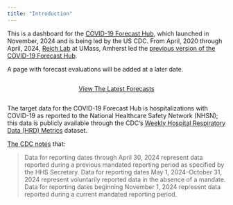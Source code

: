 ```yaml
---
title: "Introduction"
---
```


This is a dashboard for the [COVID-19 Forecast Hub](https://github.com/CDCgov/covid19-forecast-hub), which launched in November, 2024 and is being led by the US CDC. From April, 2020 through April, 2024, [Reich Lab](https://reichlab.io/) at UMass, Amherst led the [previous version of the COVID-19 Forecast Hub](https://covid19forecasthub.org/).

A page with forecast evaluations will be added at a later date.

::: {style='display:flex; align-items: center; justify-content: center'}

[View The Latest Forecasts](forecast.html){.btn .btn-primary role="button"}

:::

The target data for the COVID-19 Forecast Hub is hospitalizations with COVID-19 as reported to the National Healthcare Safety Network (NHSN); this data is publicly available through the CDC's [Weekly Hospital Respiratory Data (HRD) Metrics](https://data.cdc.gov/Public-Health-Surveillance/Weekly-Hospital-Respiratory-Data-HRD-Metrics-by-Ju/mpgq-jmmr/about_data) dataset.

::::{.callout-note}

[The CDC notes](https://data.cdc.gov/Public-Health-Surveillance/Weekly-Hospital-Respiratory-Data-HRD-Metrics-by-Ju/mpgq-jmmr/about_data) that:

> Data for reporting dates through April 30, 2024 represent data reported during a previous mandated reporting period as specified by the HHS Secretary. Data for reporting dates May 1, 2024--October 31, 2024 represent voluntarily reported data in the absence of a mandate. Data for reporting dates beginning November 1, 2024 represent data reported during a current mandated reporting period.

::::
